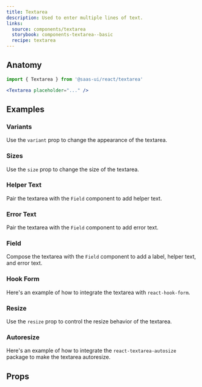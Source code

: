 ```yaml
---
title: Textarea
description: Used to enter multiple lines of text.
links:
  source: components/textarea
  storybook: components-textarea--basic
  recipe: textarea
---
```


<ExampleTabs name="textarea-basic" />

## Anatomy

```jsx
import { Textarea } from '@saas-ui/react/textarea'
```

```jsx
<Textarea placeholder="..." />
```

## Examples

### Variants

Use the `variant` prop to change the appearance of the textarea.

<ExampleTabs name="textarea-with-variants" />

### Sizes

Use the `size` prop to change the size of the textarea.

<ExampleTabs name="textarea-with-sizes" />

### Helper Text

Pair the textarea with the `Field` component to add helper text.

<ExampleTabs name="textarea-with-helper-text" />

### Error Text

Pair the textarea with the `Field` component to add error text.

<ExampleTabs name="textarea-with-error-text" />

### Field

Compose the textarea with the `Field` component to add a label, helper text, and
error text.

<ExampleTabs name="input-with-field" />

### Hook Form

Here's an example of how to integrate the textarea with `react-hook-form`.

<ExampleTabs name="textarea-with-hook-form" />

### Resize

Use the `resize` prop to control the resize behavior of the textarea.

<ExampleTabs name="textarea-with-resize" />

### Autoresize

Here's an example of how to integrate the `react-textarea-autosize` package to
make the textarea autoresize.

<ExampleTabs name="textarea-with-autoresize" />

## Props

<PropTable component="Textarea" part="Textarea" />
